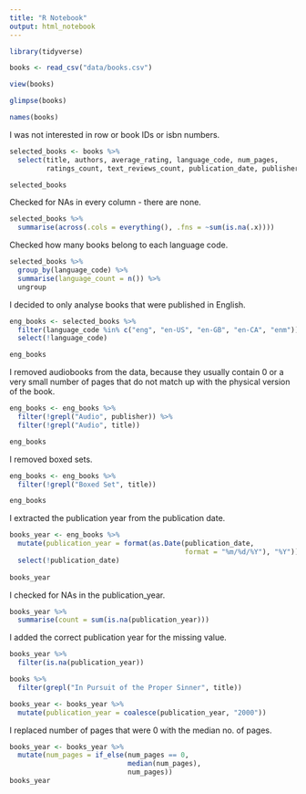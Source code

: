 ```yaml
---
title: "R Notebook"
output: html_notebook
---
```


```r
library(tidyverse)

books <- read_csv("data/books.csv")
```

```r
view(books)
```

```r
glimpse(books)
```

```r
names(books)
```


I was not interested in row or book IDs or isbn numbers.

```r
selected_books <- books %>% 
  select(title, authors, average_rating, language_code, num_pages, 
         ratings_count, text_reviews_count, publication_date, publisher)

selected_books
```


Checked for NAs in every column - there are none. 

```r
selected_books %>% 
  summarise(across(.cols = everything(), .fns = ~sum(is.na(.x))))
```


Checked how many books belong to each language code.

```r
selected_books %>% 
  group_by(language_code) %>% 
  summarise(language_count = n()) %>% 
  ungroup
```


I decided to only analyse books that were published in English.

```r
eng_books <- selected_books %>% 
  filter(language_code %in% c("eng", "en-US", "en-GB", "en-CA", "enm")) %>% 
  select(!language_code)

eng_books
```


I removed audiobooks from the data, because they usually contain 0 or a very 
small number of pages that do not match up with the physical version of the book.

```r
eng_books <- eng_books %>% 
  filter(!grepl("Audio", publisher)) %>% 
  filter(!grepl("Audio", title))

eng_books
```


I removed boxed sets.

```r
eng_books <- eng_books %>% 
  filter(!grepl("Boxed Set", title))

eng_books
```


I extracted the publication year from the publication date.

```r
books_year <- eng_books %>% 
  mutate(publication_year = format(as.Date(publication_date, 
                                           format = "%m/%d/%Y"), "%Y")) %>% 
  select(!publication_date)
  
books_year
```


I checked for NAs in the publication_year.

```r
books_year %>% 
  summarise(count = sum(is.na(publication_year)))
```


I added the correct publication year for the missing value. 

```r
books_year %>% 
  filter(is.na(publication_year))

books %>% 
  filter(grepl("In Pursuit of the Proper Sinner", title))

books_year <- books_year %>% 
  mutate(publication_year = coalesce(publication_year, "2000"))
```


I replaced number of pages that were 0 with the median no. of pages.

```r
books_year <- books_year %>% 
  mutate(num_pages = if_else(num_pages == 0, 
                             median(num_pages),
                             num_pages))
books_year
```

